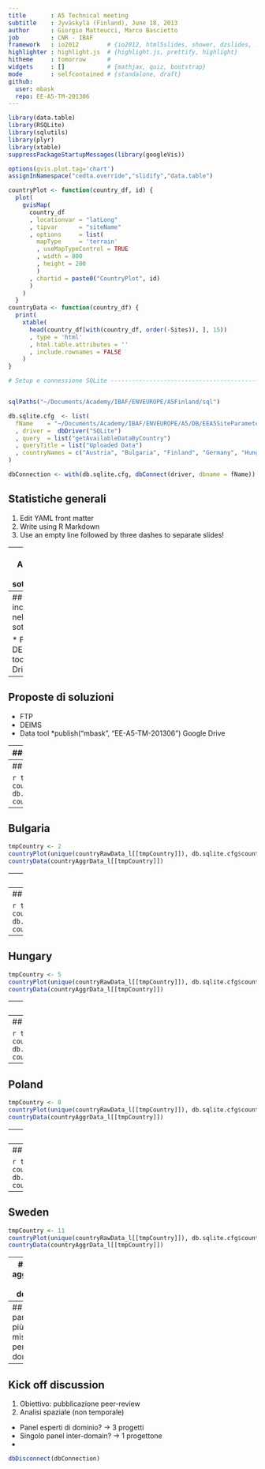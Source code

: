 ```yaml
---
title       : A5 Technical meeting
subtitle    : Jyväskylä (Finland), June 18, 2013
author      : Giorgio Matteucci, Marco Bascietto
job         : CNR - IBAF
framework   : io2012        # {io2012, html5slides, shower, dzslides, ...}
highlighter : highlight.js  # {highlight.js, prettify, highlight}
hitheme     : tomorrow      # 
widgets     : []            # {mathjax, quiz, bootstrap}
mode        : selfcontained # {standalone, draft}
github:
  user: mbask
  repo: EE-A5-TM-201306
---
```

```r
library(data.table)
library(RSQLite)
library(sqlutils)
library(plyr)
library(xtable)
suppressPackageStartupMessages(library(googleVis))

options(gvis.plot.tag='chart')
assignInNamespace("cedta.override","slidify","data.table") 
```


```r
countryPlot <- function(country_df, id) {
  plot(
    gvisMap(
      country_df
      , locationvar = "latLong"
      , tipvar      = "siteName"
      , options     = list(
        mapType     = 'terrain'
        , useMapTypeControl = TRUE
        , width = 800
        , height = 200
        )
      , chartid = paste0("CountryPlot", id)
      )
    )
  }
countryData <- function(country_df) {
  print(
    xtable(
      head(country_df[with(country_df, order(-Sites)), ], 15))
      , type = 'html'
      , html.table.attributes = ''
      , include.rownames = FALSE
    )
}
```

```r
# Setup e connessione SQLite -----------------------------------------------


sqlPaths("~/Documents/Academy/IBAF/ENVEUROPE/A5Finland/sql")

db.sqlite.cfg  <- list(
  fName    = "~/Documents/Academy/IBAF/ENVEUROPE/A5/DB/EEA5SiteParameters.db"
  , driver =  dbDriver("SQLite")
  , query  = list("getAvailableDataByCountry")
  , queryTitle = list("Uploaded Data")
  , countryNames = c("Austria", "Bulgaria", "Finland", "Germany", "Hungary", "Italy", "Lithuania", "Poland", "Romania", "Spain", "Sweden")
)

dbConnection <- with(db.sqlite.cfg, dbConnect(driver, dbname = fName))

```

## Statistiche generali

1. Edit YAML front matter
2. Write using R Markdown
3. Use an empty line followed by three dashes to separate slides!

---
## Andamento della sottomissione



---
## Problemi incontrati nella sottomissione

* FTP
* DEIMS
* Data tool
* Google Drive



---
## Proposte di soluzioni

* FTP
* DEIMS
* Data tool
*publish("mbask", "EE-A5-TM-201306")
 Google Drive



---
## Statistiche per Nazione

```r
sqlQueryToDataTable <- function(countryName, sqlQuery = db.sqlite.cfg$query) {
  data.table(
    execQuery(sqlQuery, connection = dbConnection, countryName = countryName)
    , key = c("siteLTERCode", "siteName", "domainName")
  )
}
# Get Country data
countryRawData_l <- lapply(db.sqlite.cfg$countryNames, sqlQueryToDataTable)
# Convert Lat and Long coordinates in Lat:Long
countryRawData_l <- lapply(
  countryRawData_l
  , function(country_dt) country_dt[, latLong := paste(siteLat, siteLong, sep = ":")]
  )

aggregatreByParameter <- function(country_df) {
  if (nrow(country_df) > 0) {
    tmp_df <- ddply(
      country_df
      , .(parameterName)
      , summarize
      , Count = length(parameterName)
      )
  } else {
    tmp_df <- data.frame(parameterName = "None", Count = "N/A")
  }
  colnames(tmp_df) <- c("Parameter name", "Sites")
  tmp_df
}

# Aggregate per parameter name
countryAggrData_l <- countryRawData_l
countryAggrData_l <- lapply(countryAggrData_l, aggregatreByParameter)
```


---
## Austria

```r
tmpCountry <- 1
countryPlot(unique(countryRawData_l[[tmpCountry]]), db.sqlite.cfg$countryNames[tmpCountry])
countryData(countryAggrData_l[[tmpCountry]])
```


---
## Bulgaria

```r
tmpCountry <- 2
countryPlot(unique(countryRawData_l[[tmpCountry]]), db.sqlite.cfg$countryNames[tmpCountry])
countryData(countryAggrData_l[[tmpCountry]])
```




---
## Finland

```r
tmpCountry <- 3
countryPlot(unique(countryRawData_l[[tmpCountry]]), db.sqlite.cfg$countryNames[tmpCountry])
countryData(countryAggrData_l[[tmpCountry]])
```


---
## Germany

```r
tmpCountry <- 4
countryPlot(unique(countryRawData_l[[tmpCountry]]), db.sqlite.cfg$countryNames[tmpCountry])
countryData(countryAggrData_l[[tmpCountry]])
```



---
## Hungary

```r
tmpCountry <- 5
countryPlot(unique(countryRawData_l[[tmpCountry]]), db.sqlite.cfg$countryNames[tmpCountry])
countryData(countryAggrData_l[[tmpCountry]])
```



---
## Italy

```r
tmpCountry <- 6
countryPlot(unique(countryRawData_l[[tmpCountry]]), db.sqlite.cfg$countryNames[tmpCountry])
countryData(countryAggrData_l[[tmpCountry]])
```



---
## Lithuania

```r
tmpCountry <- 7
countryPlot(unique(countryRawData_l[[tmpCountry]]), db.sqlite.cfg$countryNames[tmpCountry])
countryData(countryAggrData_l[[tmpCountry]])
```


---
## Poland

```r
tmpCountry <- 8
countryPlot(unique(countryRawData_l[[tmpCountry]]), db.sqlite.cfg$countryNames[tmpCountry])
countryData(countryAggrData_l[[tmpCountry]])
```


---
## Romania

```r
tmpCountry <- 9
countryPlot(unique(countryRawData_l[[tmpCountry]]), db.sqlite.cfg$countryNames[tmpCountry])
countryData(countryAggrData_l[[tmpCountry]])
```


---
## Spain

```r
tmpCountry <- 10
countryPlot(unique(countryRawData_l[[tmpCountry]]), db.sqlite.cfg$countryNames[tmpCountry])
countryData(countryAggrData_l[[tmpCountry]])
```


---
## Sweden

```r
tmpCountry <- 11
countryPlot(unique(countryRawData_l[[tmpCountry]]), db.sqlite.cfg$countryNames[tmpCountry])
countryData(countryAggrData_l[[tmpCountry]])
```


---
## Stat aggregate oer dominio




---
## I parametri più misurati per dominio


---
## Kick off discussion

1. Obiettivo: pubblicazione peer-review
2. Analisi spaziale (non temporale)

* Panel esperti di dominio? -> 3 progetti
* Singolo panel inter-domain? -> 1 progettone
* 

```r
dbDisconnect(dbConnection)
```